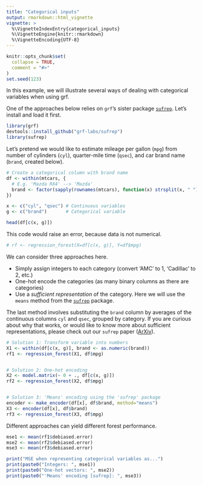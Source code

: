 ```yaml
---
title: "Categorical inputs"
output: rmarkdown::html_vignette
vignette: >
  %\VignetteIndexEntry{categorical_inputs}
  %\VignetteEngine{knitr::rmarkdown}
  %\VignetteEncoding{UTF-8}
---
```


```r
knitr::opts_chunk$set(
  collapse = TRUE,
  comment = "#>"
)
set.seed(123)
```

In this example, we will illustrate several ways of dealing with categorical variables when using grf.

One of the approaches below relies on `grf`'s sister package [`sufrep`](https://github.com/grf-labs/sufrep). Let's install and load it first.

```r
library(grf)
devtools::install_github("grf-labs/sufrep")
library(sufrep)
```

Let's pretend we would like to estimate mileage per gallon (`mpg`) from number of cylinders (`cyl`),
quarter-mile time (`qsec`), and car brand name (`brand`, created below).

```r
# Create a categorical column with brand name
df <- within(mtcars, {
  # E.g. 'Mazda RX4' --> 'Mazda'
  brand <- factor(sapply(rownames(mtcars), function(x) strsplit(x, " ")[[1]][1]))
})

x <- c("cyl", "qsec") # Continuous variables
g <- c("brand")       # Categorical variable

head(df[c(x, g)])
```

This code would raise an error, because data is not numerical.

```r
# rf <- regression_forest(X=df[c(x, g)], Y=df$mpg)
```

We can consider three approaches here.

+ Simply assign integers to each category (convert 'AMC' to 1, 'Cadillac' to 2, etc.)
+ One-hot encode the categories (as many binary columns as there are categories)
+ Use a _sufficient representation_ of the category. Here we will use the `means` method from the [`sufrep`](https://github.com/grf-labs/sufrep) package.

The last method involves substituting the `brand` column by averages of the continuous columns `cyl` and `qsec`, grouped by category. If you are curious about why that works, or would like to know more about sufficient representations, please check out our `sufrep` paper ([ArXiv](https://arxiv.org/abs/1908.09874v1)).

```r
# Solution 1: Transform variable into numbers
X1 <- within(df[c(x, g)], brand <- as.numeric(brand))
rf1 <- regression_forest(X1, df$mpg)


# Solution 2: One-hot encoding
X2 <- model.matrix(~ 0 + ., df[c(x, g)])
rf2 <- regression_forest(X2, df$mpg)


# Solution 3: 'Means' encoding using the 'sufrep' package
encoder <- make_encoder(df[x], df$brand, method="means")
X3 <- encoder(df[x], df$brand)
rf3 <- regression_forest(X3, df$mpg)
```

Different approaches can yield different forest performance.

```r
mse1 <- mean(rf1$debiased.error)
mse2 <- mean(rf2$debiased.error)
mse3 <- mean(rf3$debiased.error)

print("MSE when representing categorical variables as...")
print(paste0("Integers: ", mse1))
print(paste0("One-hot vectors: ", mse2))
print(paste0("'Means' encoding [sufrep]: ", mse3))
```
